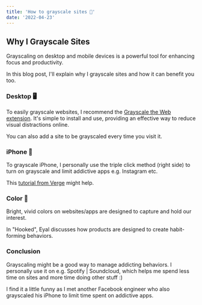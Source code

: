 ```yaml
---
title: 'How to grayscale sites 🌚' 
date: '2022-04-23'
---
```


## Why I Grayscale Sites
Grayscaling on desktop and mobile devices is a powerful tool for enhancing focus and productivity. 

In this blog post, I'll explain why I grayscale sites and how it can benefit you too.

### Desktop 🖥️
To easily grayscale websites, I recommend the [Grayscale the Web extension](https://chromewebstore.google.com/detail/grayscale-the-web-save-si/mblmpdpfppogibmoobibfannckeeleag). It's simple to install and use, providing an effective way to reduce visual distractions online.

You can also add a site to be grayscaled every time you visit it. 

### iPhone 📲
To grayscale iPhone, I personally use the triple click method (right side) to turn on grayscale and limit addictive apps e.g. Instagram etc.

This [tutorial from Verge](https://www.theverge.com/23637672/grayscale-iphone-android-pixel-samsung-galaxy-how-to) might help.

### Color 🎨
Bright, vivid colors on websites/apps are designed to capture and hold our interest.

In "Hooked", Eyal discusses how products are designed to create habit-forming behaviors.

### Conclusion
Grayscaling might be a good way to manage addicting behaviors. I personally use it on e.g. Spotify | Soundcloud, which helps me spend less time on sites and more time doing other stuff :)

I find it a little funny as I met another Facebook engineer who also grayscaled his iPhone to limit time spent on addictive apps.
